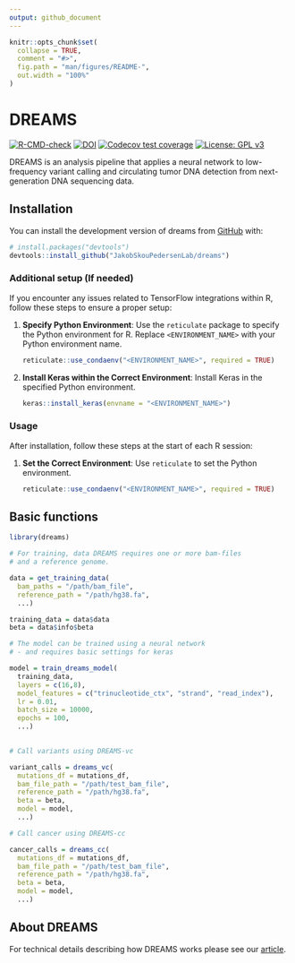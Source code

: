 ```yaml
---
output: github_document
---
```


<!-- README.md is generated from README.Rmd. Please edit that file -->

```r
knitr::opts_chunk$set(
  collapse = TRUE,
  comment = "#>",
  fig.path = "man/figures/README-",
  out.width = "100%"
)
```

# DREAMS

<!-- badges: start -->
[![R-CMD-check](https://github.com/JakobSkouPedersenLab/dreams/workflows/R-CMD-check/badge.svg)](https://github.com/JakobSkouPedersenLab/dreams/actions)
[![DOI](https://zenodo.org/badge/455089263.svg)](https://zenodo.org/badge/latestdoi/455089263)
[![Codecov test coverage](https://codecov.io/gh/JakobSkouPedersenLab/dreams/branch/main/graph/badge.svg)](https://app.codecov.io/gh/JakobSkouPedersenLab/dreams?branch=main)
[![License: GPL v3](https://img.shields.io/badge/License-GPLv3-blue.svg)](https://www.gnu.org/licenses/gpl-3.0)

<!-- badges: end -->

DREAMS is an analysis pipeline that applies a neural network to low-frequency variant calling and circulating tumor DNA detection from next-generation DNA sequencing data.

## Installation

You can install the development version of dreams from [GitHub](https://github.com/JakobSkouPedersenLab/dreams) with:

``` r
# install.packages("devtools")
devtools::install_github("JakobSkouPedersenLab/dreams")

```
### Additional setup (If needed)
If you encounter any issues related to TensorFlow integrations within R, follow these steps to ensure a proper setup:

1. **Specify Python Environment**:
   Use the `reticulate` package to specify the Python environment for R. Replace `<ENVIRONMENT_NAME>` with your Python environment name.
   ```r
   reticulate::use_condaenv("<ENVIRONMENT_NAME>", required = TRUE)
   ```

2. **Install Keras within the Correct Environment**:
   Install Keras in the specified Python environment.
   ```r
   keras::install_keras(envname = "<ENVIRONMENT_NAME>")
   ```

### Usage

After installation, follow these steps at the start of each R session:

1. **Set the Correct Environment**:
   Use `reticulate` to set the Python environment.
   ```r
   reticulate::use_condaenv("<ENVIRONMENT_NAME>", required = TRUE)
   ```


## Basic functions

```r
library(dreams)

# For training, data DREAMS requires one or more bam-files
# and a reference genome.

data = get_training_data(
  bam_paths = "/path/bam_file",
  reference_path = "/path/hg38.fa",
  ...)

training_data = data$data
beta = data$info$beta

# The model can be trained using a neural network
# - and requires basic settings for keras

model = train_dreams_model(
  training_data,
  layers = c(16,8),
  model_features = c("trinucleotide_ctx", "strand", "read_index"),
  lr = 0.01,
  batch_size = 10000,
  epochs = 100,
  ...)
  

# Call variants using DREAMS-vc

variant_calls = dreams_vc(
  mutations_df = mutations_df,
  bam_file_path = "/path/test_bam_file",
  reference_path = "/path/hg38.fa",
  beta = beta,
  model = model,
  ...)

# Call cancer using DREAMS-cc

cancer_calls = dreams_cc(
  mutations_df = mutations_df,
  bam_file_path = "/path/test_bam_file",
  reference_path = "/path/hg38.fa",
  beta = beta,
  model = model,
  ...)

```

## About DREAMS
For technical details describing how DREAMS works please see our [article](https://genomebiology.biomedcentral.com/articles/10.1186/s13059-023-02920-1).

